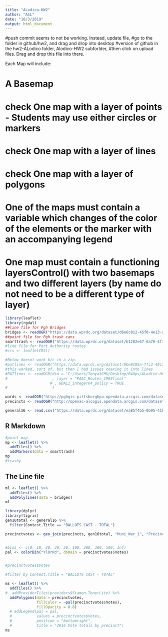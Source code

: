 ---
title: "ALodico-HW2"
author: "ASL"
date: "10/3/2019"
output: html_document
---
#push commit seems to not be working. Instead, update file,
#go to the folder in github/hw2, and drag and drop into desktop
#version of github in the hw2-ALodico folder, Alodico-HW2 subforlder, 
#then click on upload files. Drag and drop this file into there.


Each Map will include:

#    A Basemap
# check    One map with a layer of points - Students may use either circles or markers
# check    One map with a layer of lines
# check   One map with a layer of polygons
#    One of the maps must contain a variable which changes of the color of the elements or the marker with an accompanying legend
#    One map must contain a functioning layersControl() with two basemaps and two different layers (by name do not need to be a different type of layer)



```{r setup, include=FALSE}
library(leaflet)
library(rgdal)
##line file for Pgh Bridges
bridges <- readOGR("https://data.wprdc.org/dataset/d6e6c012-45f0-4e13-ab3b-9458fd56ad96/resource/c972b2cc-8396-4cd0-80d6-3051497da903/download/bridges_img.geojson")
##point file for Pgh trash cans
smarttrash <- readOGR("https://data.wprdc.org/dataset/b1282e47-6a70-4f18-98df-f081e7406e34/resource/5c7edf21-421c-40ec-b851-d55aa5b3585f/download/smart_trash_containers.geojson")
#line file for Port Authority routes
#crs <- leafletCRS()

#Below doesnt work b/c in a zip. 
#patlines <- readOGR("https://data.wprdc.org/dataset/6be8185a-7fc3-48c7-9b8d-716602ea03f0/resource/a31608ba-e351-4081-9b96-84fac2df2746/download/paac_routes_1903final.zip")
#this worked, sort of, but then I had issues coaxing it into lines
#PATlines <- readOGR(dsn = "C:/Users/TonyatCMU/Desktop/R4Ops/ALodico-HW2/PAAC_Routes_1903final" 
#                    , layer = "PAAC_Routes_1903final" 
                    # , GDAL1_integer64_policy = TRUE
#                    )
```

```{r setup, include=FALSE}
wards <- readOGR("http://pghgis-pittsburghpa.opendata.arcgis.com/datasets/dff605f73fe24791875567f1d942275d_0.geojson")
precincts <- readOGR("http://openac-alcogis.opendata.arcgis.com/datasets/faaf42d7eaa041cb9fa623ac7b42f475_0.geojson")

```

```{r setup, include=FALSE}
general16 <- read.csv("https://data.wprdc.org/dataset/ea85f4b5-0b95-41b8-86ee-f1e6d16fc409/resource/3e8b23b7-aa71-4850-9379-bce87f73d684/download/2016-general-election-results-by-precinct.csv")
```


## R Markdown



```{r}
#point map
mp <- leaflet() %>%
  addTiles() %>%
  addMarkers(data = smarttrash)
mp
#trashy
```

## The Line file


```{r}
ml <- leaflet() %>%
  addTiles() %>%
  addPolylines(data = bridges)
ml

```

```{r}
library(dplyr)
library(tigris)
gen16total <- general16 %>%
  filter(Contest.Title == "BALLOTS CAST - TOTAL")

precinctvotes <- geo_join(precincts, gen16total, "Muni_War_1", "Precinct.Name")


#bins <- c(0, 10, 20, 30, 50, 100, 300, 300, 500, Inf)
pal <- colorBin("YlOrRd", domain = precinctvotes$Votes)


#precinctvotes$Votes

#filter by Contest.Title = "BALLOTS CAST - TOTAL"

ms <- leaflet() %>%
  addTiles() %>%
#  addProviderTiles(providers$Stamen.TonerLite) %>%
  addPolygons(data = precinctvotes,
              fillColor = ~pal(precinctvotes$Votes),
              fillOpacity = 0.8)
  # addLegend(pal = pal, 
  #           values = precinctvotes$Votes, 
  #           position = "bottomright", 
  #           title = "2016 Vote totals by precinct")
ms

```
